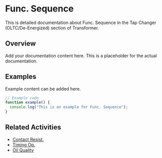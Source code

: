 # Func. Sequence

This is detailed documentation about Func. Sequence in the Tap Changer (OLTC/De-Energized) section of Transformer.

## Overview

Add your documentation content here. This is a placeholder for the actual documentation.

## Examples

Example content can be added here.

```typescript
// Example code
function example() {
  console.log("This is an example for Func. Sequence");
}
```

## Related Activities

- [Contact Resist.](/docs/transformer/tap-changer-oltcde-energized/contact-resist)
- [Timing Op.](/docs/transformer/tap-changer-oltcde-energized/timing-op)
- [Oil Quality](/docs/transformer/tap-changer-oltcde-energized/oil-quality)
